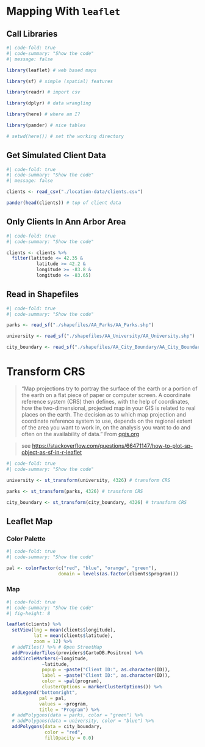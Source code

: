 # Mapping With `leaflet`

## Call Libraries {#sec-leaflet}

```r
#| code-fold: true
#| code-summary: "Show the code"
#| message: false

library(leaflet) # web based maps

library(sf) # simple (spatial) features

library(readr) # import csv

library(dplyr) # data wrangling

library(here) # where am I?

library(pander) # nice tables

# setwd(here()) # set the working directory

```

## Get Simulated Client Data

```r
#| code-fold: true
#| code-summary: "Show the code"
#| message: false

clients <- read_csv("./location-data/clients.csv")

pander(head(clients)) # top of client data

```

## Only Clients In Ann Arbor Area

```r
#| code-fold: true
#| code-summary: "Show the code"

clients <- clients %>% 
  filter(latitude <= 42.35 &
           latitude >= 42.2 &
           longitude >= -83.8 &
           longitude <= -83.65)

```

## Read in Shapefiles

```r
#| code-fold: true
#| code-summary: "Show the code"

parks <- read_sf("./shapefiles/AA_Parks/AA_Parks.shp")

university <- read_sf("./shapefiles/AA_University/AA_University.shp")

city_boundary <- read_sf("./shapefiles/AA_City_Boundary/AA_City_Boundary.shp")

```

# Transform CRS

> "Map projections try to portray the surface of the earth or a portion of the earth on a flat piece of paper or computer screen. A coordinate reference system (CRS) then defines, with the help of coordinates, how the two-dimensional, projected map in your GIS is related to real places on the earth. The decision as to which map projection and coordinate reference system to use, depends on the regional extent of the area you want to work in, on the analysis you want to do and often on the availability of data." From [qgis.org](https://docs.qgis.org/2.8/en/docs/gentle_gis_introduction/coordinate_reference_systems.html)


> see [https://stackoverflow.com/questions/66471147/how-to-plot-sp-object-as-sf-in-r-leaflet](https://stackoverflow.com/questions/66471147/how-to-plot-sp-object-as-sf-in-r-leaflet)

```r
#| code-fold: true
#| code-summary: "Show the code"

university <- st_transform(university, 4326) # transform CRS

parks <- st_transform(parks, 4326) # transform CRS

city_boundary <- st_transform(city_boundary, 4326) # transform CRS

```

## Leaflet Map

### Color Palette

```r
#| code-fold: true
#| code-summary: "Show the code"

pal <- colorFactor(c("red", "blue", "orange", "green"), 
                   domain = levels(as.factor(clients$program)))

```

### Map

```r
#| code-fold: true
#| code-summary: "Show the code"
#| fig-height: 8

leaflet(clients) %>%
  setView(lng = mean(clients$longitude), 
          lat = mean(clients$latitude), 
          zoom = 12) %>% 
  # addTiles() %>% # Open StreetMap
  addProviderTiles(providers$CartoDB.Positron) %>%
  addCircleMarkers(~longitude, 
             ~latitude, 
             popup = ~paste("Client ID:", as.character(ID)), 
             label = ~paste("Client ID:", as.character(ID)),
             color = ~pal(program),
             clusterOptions = markerClusterOptions()) %>%
  addLegend("bottomright", 
            pal = pal, 
            values = ~program,
            title = "Program") %>%
  # addPolygons(data = parks, color = "green") %>%
  # addPolygons(data = university, color = "blue") %>%
  addPolygons(data = city_boundary, 
              color = "red",
              fillOpacity = 0.0)

```







